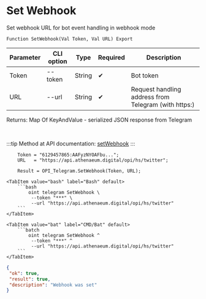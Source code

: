 ﻿---
sidebar_position: 3
---


# Set Webhook
 Set webhook URL for bot event handling in webhook mode



`Function SetWebhook(Val Token, Val URL) Export`

  | Parameter | CLI option | Type | Required | Description |
  |-|-|-|-|-|
  | Token | --token | String | &#x2714; | Bot token |
  | URL | --url | String | &#x2714; | Request handling address from Telegram (with https:) |

  
  Returns:  Map Of KeyAndValue - serialized JSON response from Telegram

<br/>

:::tip
Method at API documentation: [setWebhook](https://core.telegram.org/bots/api#setwebhook)
:::
<br/>



```bsl title="1C:Enterprise/OneScript code example"
    Token = "6129457865:AAFyzNYOAFbu...";
    URL   = "https://api.athenaeum.digital/opi/hs/twitter";

    Result = OPI_Telegram.SetWebhook(Token, URL);
```
 

 <Tabs>
  
    <TabItem value="bash" label="Bash" default>
        ```bash
            oint telegram SetWebhook \
             --token "***" \
             --url "https://api.athenaeum.digital/opi/hs/twitter"
        ```
    </TabItem>
  
    <TabItem value="bat" label="CMD/Bat" default>
        ```batch
            oint telegram SetWebhook ^
             --token "***" ^
             --url "https://api.athenaeum.digital/opi/hs/twitter"
        ```
    </TabItem>
</Tabs>


```json title="Result"
{
 "ok": true,
 "result": true,
 "description": "Webhook was set"
}
```
